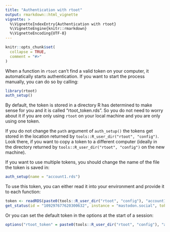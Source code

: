 ```yaml
---
title: "Authentication with rtoot"
output: rmarkdown::html_vignette
vignette: >
  %\VignetteIndexEntry{Authentication with rtoot}
  %\VignetteEngine{knitr::rmarkdown}
  %\VignetteEncoding{UTF-8}
---
```


```r
knitr::opts_chunk$set(
  collapse = TRUE,
  comment = "#>"
)
```

When a function in `rtoot` can't find a valid token on your computer, it automatically starts authentication.
If you want to start the process manually, you can do so by calling:

```r
library(rtoot)
auth_setup()
```

By default, the token is stored in a directory R has determined to make sense for you and it is called "rtoot_token.rds".
So you do not need to worry about it if you are only using `rtoot` on your local machine and you are only using one token.

If you do not change the `path` argument of `auth_setup()` the tokens get stored in the location returned by `tools::R_user_dir("rtoot", "config")`.
Look there, if you want to copy a token to a different computer (ideally in the directory returned by `tools::R_user_dir("rtoot", "config")` on the new machine).

If you want to use multiple tokens, you should change the name of the file the token is saved in:

```r
auth_setup(name = "account1.rds")
```

To use this token, you can either read it into your environment and provide it to each function:

```r
token <- readRDS(paste0(tools::R_user_dir("rtoot", "config"), "account1.rds"))
get_status(id = "109297677620300632", instance = "mastodon.social", token = token)
```

Or you can set the default token in the options at the start of a session:

```r
options("rtoot_token" = paste0(tools::R_user_dir("rtoot", "config"), "account1.rds"))
```
